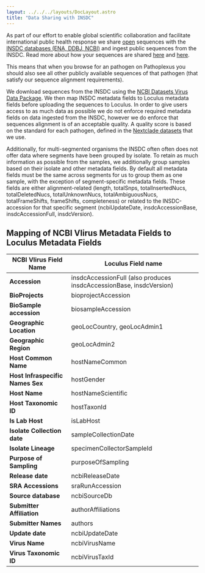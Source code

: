 ```yaml
---
layout: ../../../layouts/DocLayout.astro
title: "Data Sharing with INSDC"
---
```


As part of our effort to enable global scientific collaboration and facilitate international public health response we share [open](/about/terms-of-use/data-use-terms#41-open-data) sequences with the [INSDC databases (ENA, DDBJ, NCBI)](https://www.insdc.org/) and ingest public sequences from the INSDC. Read more about how your sequences are shared [here](/docs/concepts/insdc-submission) and [here](/about/governance/data-submission#2-data-submission-and-access).

This means that when you browse for an pathogen on Pathoplexus you should also see all other publicly available sequences of that pathogen (that satisfy our sequence alignment requirements).

We download sequences from the INSDC using the [NCBI Datasets Virus Data Package](https://www.ncbi.nlm.nih.gov/datasets/docs/v2/reference-docs/data-packages/virus-genome/). We then map INSDC metadata fields to Loculus metadata fields before uploading the sequences to Loculus. In order to give users access to as much data as possible we do not enforce required metadata fields on data ingested from the INSDC, however we do enforce that sequences alignment is of an acceptable quality. A quality score is based on the standard for each pathogen, defined in the [Nextclade datasets](https://docs.nextstrain.org/projects/nextclade/en/stable/user/datasets.html) that we use.

Additionally, for multi-segmented organisms the INSDC often often does not offer data where segments have been grouped by isolate. To retain as much information as possible from the samples, we additionally group samples based on their isolate and other metadata fields. By default all metadata fields must be the same across segments for us to group them as one sample, with the exception of segment-specific metadata fields. These fields are either alignment-related (length, totalSnps, totalInsertedNucs, totalDeletedNucs, totalUnknownNucs, totalAmbiguousNucs, totalFrameShifts, frameShifts, completeness) or related to the INSDC-accession for that specific segment (ncbiUpdateDate, insdcAccessionBase, insdcAccessionFull, insdcVersion).

## Mapping of NCBI VIirus Metadata Fields to Loculus Metadata Fields

| **NCBI VIirus Field Name**       | **Loculus Field name**                                              |
| -------------------------------- | ------------------------------------------------------------------- |
| **Accession**                    | insdcAccessionFull (also produces insdcAccessionBase, insdcVersion) |
| **BioProjects**                  | bioprojectAccession                                                 |
| **BioSample accession**          | biosampleAccession                                                  |
| **Geographic Location**          | geoLocCountry, geoLocAdmin1                                         |
| **Geographic Region**            | geoLocAdmin2                                                        |
| **Host Common Name**             | hostNameCommon                                                      |
| **Host Infraspecific Names Sex** | hostGender                                                          |
| **Host Name**                    | hostNameScientific                                                  |
| **Host Taxonomic ID**            | hostTaxonId                                                         |
| **Is Lab Host**                  | isLabHost                                                           |
| **Isolate Collection date**      | sampleCollectionDate                                                |
| **Isolate Lineage**              | specimenCollectorSampleId                                           |
| **Purpose of Sampling**          | purposeOfSampling                                                   |
| **Release date**                 | ncbiReleaseDate                                                     |
| **SRA Accessions**               | sraRunAccession                                                     |
| **Source database**              | ncbiSourceDb                                                        |
| **Submitter Affiliation**        | authorAffiliations                                                  |
| **Submitter Names**              | authors                                                             |
| **Update date**                  | ncbiUpdateDate                                                      |
| **Virus Name**                   | ncbiVirusName                                                       |
| **Virus Taxonomic ID**           | ncbiVirusTaxId                                                      |
